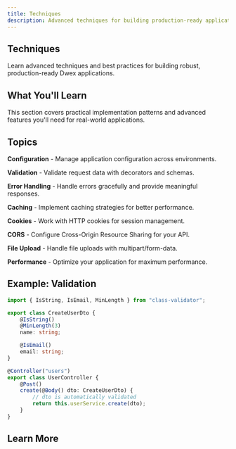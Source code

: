 ```yaml
---
title: Techniques
description: Advanced techniques for building production-ready applications
---
```


## Techniques

Learn advanced techniques and best practices for building robust, production-ready Dwex applications.

## What You'll Learn

This section covers practical implementation patterns and advanced features you'll need for real-world applications.

## Topics

**Configuration** - Manage application configuration across environments.

**Validation** - Validate request data with decorators and schemas.

**Error Handling** - Handle errors gracefully and provide meaningful responses.

**Caching** - Implement caching strategies for better performance.

**Cookies** - Work with HTTP cookies for session management.

**CORS** - Configure Cross-Origin Resource Sharing for your API.

**File Upload** - Handle file uploads with multipart/form-data.

**Performance** - Optimize your application for maximum performance.

## Example: Validation

```typescript
import { IsString, IsEmail, MinLength } from "class-validator";

export class CreateUserDto {
	@IsString()
	@MinLength(3)
	name: string;

	@IsEmail()
	email: string;
}

@Controller("users")
export class UserController {
	@Post()
	create(@Body() dto: CreateUserDto) {
		// dto is automatically validated
		return this.userService.create(dto);
	}
}
```

## Learn More

<Cards>
	<Card
		title="Configuration"
		href="/docs/techniques/configuration"
		description="Manage app configuration and environment variables"
	/>
	<Card
		title="Validation"
		href="/docs/techniques/validation"
		description="Validate request data with decorators"
	/>
	<Card
		title="Error Handling"
		href="/docs/techniques/error-handling"
		description="Handle errors and exceptions gracefully"
	/>
	<Card
		title="Performance"
		href="/docs/techniques/performance"
		description="Optimize your application performance"
	/>
</Cards>
